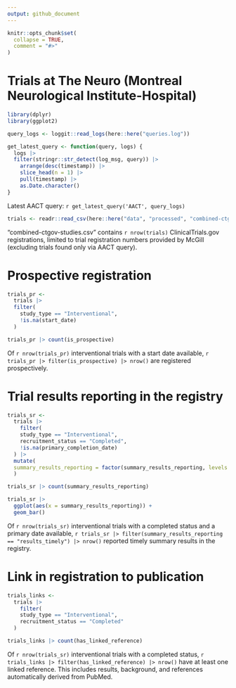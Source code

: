 ```yaml
---
output: github_document
---
```


<!-- README.md is generated from README.Rmd. Please edit that file -->

```r
knitr::opts_chunk$set(
  collapse = TRUE,
  comment = "#>"
)
```

# Trials at The Neuro (Montreal Neurological Institute-Hospital)

```r

library(dplyr)
library(ggplot2)

query_logs <- loggit::read_logs(here::here("queries.log"))

get_latest_query <- function(query, logs) {
  logs |> 
  filter(stringr::str_detect(log_msg, query)) |> 
    arrange(desc(timestamp)) |> 
    slice_head(n = 1) |> 
    pull(timestamp) |> 
    as.Date.character()
}
```

Latest AACT query: `r get_latest_query('AACT', query_logs)`

```r
trials <- readr::read_csv(here::here("data", "processed", "combined-ctgov-studies.csv"))
```

"combined-ctgov-studies.csv" contains `r nrow(trials)` ClinicalTrials.gov registrations, limited to trial registration numbers provided by McGill (excluding trials found only via AACT query).

# Prospective registration

```r
trials_pr <-
  trials |> 
  filter(
    study_type == "Interventional",
    !is.na(start_date)
  )

trials_pr |> count(is_prospective)
```

Of `r nrow(trials_pr)` interventional trials with a start date available, `r trials_pr |> filter(is_prospective) |> nrow()` are registered prospectively.

# Trial results reporting in the registry
```r
trials_sr <-
  trials |> 
    filter(
    study_type == "Interventional",
    recruitment_status == "Completed",
    !is.na(primary_completion_date)
  ) |> 
  mutate(
  summary_results_reporting = factor(summary_results_reporting, levels = c("results_timely", "results_due_late", "results_due_missing", "results_not_due"))
  )

trials_sr |> count(summary_results_reporting)

trials_sr |> 
  ggplot(aes(x = summary_results_reporting)) +
  geom_bar()
```

Of `r nrow(trials_sr)` interventional trials with a completed status and a primary date available, `r trials_sr |> filter(summary_results_reporting == "results_timely") |> nrow()` reported timely summary results in the registry.

# Link in registration to publication

```r
trials_links <-
  trials |> 
    filter(
    study_type == "Interventional",
    recruitment_status == "Completed"
  )

trials_links |> count(has_linked_reference)
```

Of `r nrow(trials_sr)` interventional trials with a completed status, `r trials_links |> filter(has_linked_reference) |> nrow()` have at least one linked reference. This includes results, background, and references automatically derived from PubMed. 
